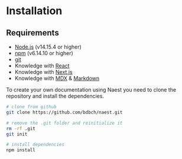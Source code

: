 # Installation

## Requirements

- [Node.js](https://nodejs.org/en/) (v14.15.4 or higher)
- [npm](https://www.npmjs.com/) (v6.14.10 or higher)
- [git](https://git-scm.com/)
- Knowledge with [React](https://reactjs.org/)
- Knowledge with [Next.js](https://nextjs.org/)
- Knowledge with [MDX](https://mdxjs.com/) & [Markdown](https://www.markdownguide.org/)

To create your own documentation using Naest you need to clone the repository and install the dependencies.

```bash
# clone from github
git clone https://github.com/bdbch/naest.git

# remove the .git folder and reinitialize it
rm -rf .git
git init

# install dependencies
npm install
```
